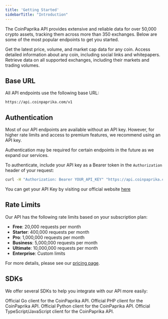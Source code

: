 ```yaml
---
title: 'Getting Started'
sidebarTitle: "Introduction"
---
```


The CoinPaprika API provides extensive and reliable data for over 50,000 crypto assets, tracking them across more than 350 exchanges. Below are some of the most popular endpoints to get you started.

<CardGroup cols={3}>
  <Card 
    title="Tickers" 
    icon="tag"
    href="/api-reference/tickers/get-tickers-for-all-active-coins"
  >
    Get the latest price, volume, and market cap data for any coin.
  </Card>
  <Card
    title="Coins"
    icon="coins"
    href="/api-reference/coins/list-coins"
  >
    Access detailed information about any coin, including social links and whitepapers.
  </Card>
  <Card
    title="Exchanges"
    icon="store"
    href="/api-reference/exchanges/list-exchanges"
  >
    Retrieve data on all supported exchanges, including their markets and trading volumes.
  </Card>
</CardGroup>

## Base URL

All API endpoints use the following base URL:

```
https://api.coinpaprika.com/v1
```

## Authentication

Most of our API endpoints are available without an API key. However, for higher rate limits and access to premium features, we recommend using an API key.

<Note>
  Authentication may be required for certain endpoints in the future as we expand our services.
</Note>

To authenticate, include your API key as a Bearer token in the `Authorization` header of your request:

```bash
curl -H "Authorization: Bearer YOUR_API_KEY" "https://api.coinpaprika.com/v1/users/me"
```
<Tip>You can get your API Key by visiting our official website [here](https://coinpaprika.com/api/)</Tip>

## Rate Limits

Our API has the following rate limits based on your subscription plan:

- **Free**: 20,000 requests per month
- **Starter**: 400,000 requests per month
- **Pro**: 1,000,000 requests per month
- **Business**: 5,000,000 requests per month
- **Ultimate**: 10,000,000 requests per month
- **Enterprise**: Custom limits

For more details, please see our [pricing page](https://coinpaprika.com/api/pricing).

## SDKs

We offer several SDKs to help you integrate with our API more easily:

<CardGroup cols={2}>
  <Card
    title="Go"
    icon="code-branch"
    href="https://github.com/coinpaprika/coinpaprika-api-go-client"
  >
    Official Go client for the CoinPaprika API.
  </Card>
  <Card
    title="PHP"
    icon="code-branch"
    href="https://github.com/coinpaprika/coinpaprika-api-php-client"
  >
    Official PHP client for the CoinPaprika API.
  </Card>
</CardGroup>
<CardGroup cols={2}>
  <Card
    title="Python"
    icon="code-branch"
    href="https://github.com/coinpaprika/coinpaprika-api-python-client"
  >
    Official Python client for the CoinPaprika API.
  </Card>
  <Card
    title="TypeScript"
    icon="code-branch"
    href="https://github.com/coinpaprika/coinpaprika-api-js-client"
  >
    Official TypeScript/JavaScript client for the CoinPaprika API.
  </Card>
</CardGroup>
